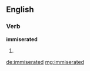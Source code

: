 ==English==

===Verb===
'''immiserated'''

# {{past of|[[immiserate]]}}

[[de:immiserated]]
[[mg:immiserated]]